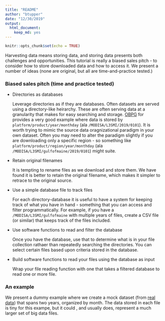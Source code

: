 ```yaml
---
title: "README"
author: "btupper"
date: "12/30/2019"
output: 
  html_document:
    keep_md: yes
---
```


```r
knitr::opts_chunk$set(echo = TRUE)
```

Harvesting data means storing data, and storing data presents both challenges and opportunities. This tutorial is really a biased sales pitch - to consider how to store downloaded data and how to access it. We present a number of ideas (none are original, but all are time-and-practice tested.)

### Biased sales pitch (time and practice tested)

  + Directories as databases

    Leverage directories as if they are databases.  Often datasets are served using a directory-like heirarchy.  These are often serving data at a granularity that makes for easy searching and storage. [OBPG](https://oceandata.sci.gsfc.nasa.gov/opendap/) for provides a very good example where data is stored by `platform/product/year/monthday` (ala `/MODISA/L3SMI/2019/0101`).  It is worth trying to mimic the source data oragnizational paradigm in your own dataset.  Often you may need to alter the paradigm slightly if you are downloading only a specific region - so something like `platform/product/region/year/monthday` (ala `/MODISA/L3SMI/gulfofmaine/2019/0101`) might suite.
    
  + Retain original filenames

    It is tempting to rename files as we download and store them. We have found it is better to retain the original filename, which makes it simpler to retrace to the original source.
    
  + Use a simple database file to track files

    For each directory-database it is useful to have a system for keeping track of what you have in hand - something that you can access and filter programmatically. For example, if you have a `/MODISA/L3SMI/gulfofmaine` with multiple years of files, create a CSV file (or similar) that keeps track of the files included.  
    
  + Use software functions to read and filter the database

    Once you have the database, use that to determine what is in your file collection rathaer than repeatedly searching the directories.  You can select certain files based upon criteria stored in the database.
    
  + Build software functions to read your files using the database as input

    Wrap your file reading function with one that takes a filtered database to read one or more file. 
    
### An example 

We present a dummy example where we create a mock dataset (from [real data](https://dplyr.tidyverse.org/reference/storms.html)) that spans two years, organized by month.  The data stored in each file is tiny for this exampe, but it could , and usually does, represent a much larger set of big data files.



